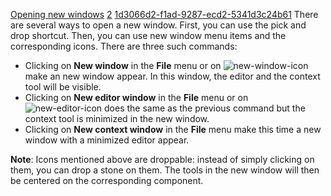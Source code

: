[[Property:title|Opening new windows]]
[[Property:weight|2]]
[[Property:uuid|1d3066d2-f1ad-9287-ecd2-5341d3c24b61]]
There are several ways to open a new window. First, you can use the pick and drop shortcut. Then, you can use new window menu items and the corresponding icons. There are three such commands: 
* Clicking on '''New window''' in the '''File''' menu or on  [[Image:new-window-icon]]  make an new window appear. In this window, the editor and the context tool will be visible. 
* Clicking on '''New editor window''' in the '''File''' menu or on  [[Image:new-editor-icon]]  does the same as the previous command but the context tool is minimized in the new window. 
* Clicking on '''New context window''' in the '''File''' menu make this time a new window with a minimized editor appear. 
<div> '''Note''': Icons mentioned above are droppable: instead of simply clicking on them, you can drop a stone on them. The tools in the new window will then be centered on the corresponding component. </div>



